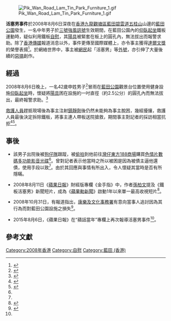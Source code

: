 {{refimprove|time=2019-08-23T10:52:02+00:00}}
{{noteTA
|G1=Unit
}}
[[File:Pik_Wan_Road_Lam_Tin_Park_Furniture_1.gif|thumb]]

'''活塞男事件'''於2008年8月6日深夜在[[香港|香港]][[九龍|九龍]][[觀塘區|觀塘區]][[藍田_(香港)|藍田]][[碧雲道|碧雲道]][[五桂山_(香港)|五桂山]]山邊的[[藍田公園|藍田公園]]發生，一名中年男子於[[三號強風訊號|三號強風訊號]]生效期間，在藍田公園內的[[仰臥起坐|仰臥起坐]]鐵板運動時，疑似利用鐵板[[自慰|自慰]]，其[[陽具|陽具]]被緊套在板上的圓孔內，無法拔出而報警求助。除了[[香港傳媒|香港傳媒]]報道消息以外，事件更傳至國際媒體上，亦令事主獲得[[達爾文獎|達爾文獎]]的榮譽表揚<ref>{{cite web|url=http://darwinawards.com/stupid/stupid2008-08.html|title=2008 At-Risk Survivor: Bench Press|work=Darwin Awards|access-date=2013-09-22|archive-date=2021-03-22|archive-url=https://web.archive.org/web/20210322213436/https://darwinawards.com/stupid/stupid2008-08.html|dead-url=no}}</ref>。於網絡世界中，事主被[[網民|網民]]起「活塞男」等[[外號|外號]]，亦引伸了大量後續的[[惡搞|惡搞]]創作。

== 經過 ==
2008年8月6日晚上，一名42歲申姓男子<ref name="20080813_NextWeekly">{{cite magazine|url=http://www.hk-fd.net/mag/view.php?mag=next&issue=963&site=11500323|title=活塞男繼續買鹹碟|archiveurl=https://web.archive.org/web/20080828040843/http://www.hk-fd.net/mag/view.php?mag=next&issue=963&site=11500323|archivedate=2008-08-28|magazine=[[壹週刊|壹週刊]]|issue=963|date=2008-08-13|access-date=2008-08-25|dead-url=yes}}</ref>冒雨在[[藍田公園|藍田公園]]觀景台位置使用健身設施[[仰臥起坐|仰臥起坐]]時，懷疑將[[陽具|陽具]]困在設施約一吋直徑（約2.5公分）的圓孔內而無法拔出，最終報警求助。<ref name="20150806_AppleDaily">{{cite news|url=https://hk.appledaily.com/local/20150806/2VK5HNLDGHCZ7F244IKZPPLGOE/|title=【蘋話當年】2008年活塞男不能自拔震驚全城|date=2015-08-06|newspaper=[[蘋果日報_(香港)|蘋果日報]]|location=[[香港|香港]]|deadurl=yes|archiveurl=https://web.archive.org/web/20201027071351/https://hk.appledaily.com/local/20150806/2VK5HNLDGHCZ7F244IKZPPLGOE/|archivedate=2020-10-27|accessdate=2020-10-27}}</ref>

[[救護總區|救護人員]]趕抵現場後為事主注射[[鎮靜劑|鎮靜劑]]後仍然未能夠為事主脫困，幾經擾攘，救護人員最後決定拆除鐵板，將事主連人帶板送院搶救，期間事主對記者的採訪相當抗拒<ref>{{cite news|newspaper=[[明報|明報]]|url=http://hk.news.yahoo.com/article/080807/4/7kwe.html|title=半夜除褲做運動 中年漢子孫根「被困」|date=2008-08-07|accessdate=2008-08-25|archive-date=2008-09-12|archive-url=https://web.archive.org/web/20080912001808/http://hk.news.yahoo.com/article/080807/4/7kwe.html|dead-url=no}}</ref><ref>{{cite news|url=http://hk.news.yahoo.com/article/080807/3/7kz9.html|newspaper=[[星島日報|星島日報]]|location=[[香港|香港]]|title=疑服藥後做掌上壓 下體卡小孔　壯漢連人帶板送院|date=2008-08-08|accessdate=2008-08-25|archive-date=2008-08-14|archive-url=https://web.archive.org/web/20080814154512/http://hk.news.yahoo.com/article/080807/3/7kz9.html|dead-url=yes}}</ref>。

== 事後 ==
* 該男子出院後被[[狗仔隊|狗仔隊]]跟蹤，被[[偷拍|偷拍]]到他前往[[灣仔|灣仔]][[東方188商場|東方188商場]]購買[[色情片|色情片]][[數碼多功能影音光碟|數碼多功能影音光碟]]<ref name="20080813_NextWeekly" />。曾對記者表示他當時之所以被困是因為被債主逼他還債，使用手段以致<ref name="20080813_NextWeekly" />。由於其回應與事情有所出入，令人懷疑其當時是否有所隱瞞。

* 2008年8月11日《[[蘋果日報_(香港)|蘋果日報]]》財經版專欄《金手指》中，作者[[孫柏文|孫柏文]]提及《鐵板活塞男》新聞短片，成為《[[蘋果動新聞|蘋果動新聞]]》啟動1年以來單一最高收視短片<ref>{{cite news|url=http://appledaily.atnext.com/template/apple/art_main.cfm?iss_id=20080811&sec_id=15307&subsec_id=15320&art_id=11458701&cat_id=5885349&coln_id=5673918|title=孫柏文《金手指》：恐襲香港的永久影響|archiveurl=https://web.archive.org/web/20080824222159/http://www1.appledaily.atnext.com/template/apple/art_main.cfm?iss_id=20080811&sec_id=15307&subsec_id=15320&art_id=11458701&cat_id=5885349&coln_id=5673918|archivedate=2008-08-24|newspaper=[[蘋果日報_(香港)|蘋果日報]]|location=[[香港|香港]]|date=2008-08-11|accessdate=2008-08-25|dead-url=yes}}</ref>。

* 2008年10月31日，有報道指出，[[康樂及文化事務署|康樂及文化事務署]]有意向當事人追討因為其行為而對藍田公園設施之損失<ref>{{cite news|url=http://appledaily.atnext.com/template/apple/art_main.cfm?iss_id=20081031&sec_id=4104&subsec_id=15333&art_id=11787387&cat_id=45&coln_id=20|title=隔牆有耳：活塞男一夜夫妻萬四蚊|archiveurl=https://web.archive.org/web/20081206110827/http://www1.appledaily.atnext.com/template/apple/art_main.cfm?iss_id=20081031&sec_id=4104&subsec_id=15333&art_id=11787387&cat_id=45&coln_id=20|archivedate=2008-12-06|newspaper=[[蘋果日報_(香港)|蘋果日報]]|location=[[香港|香港]]|author=李八方|date=2008-10-31|accessdate=2008-11-26|dead-url=yes}}</ref>。

* 2015年8月6日，《蘋果日報》在“蘋話當年”專欄上再次報導活塞男事件<ref name="20150806_AppleDaily" />。

== 參考文獻 ==
{{reflist|30em}}

[[Category:2008年香港|Category:2008年香港]]
[[Category:自慰|Category:自慰]]
[[Category:藍田_(香港)|Category:藍田 (香港)]]